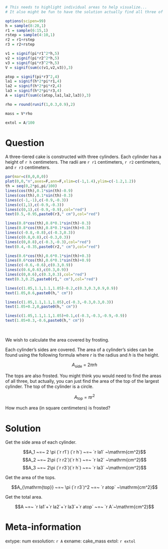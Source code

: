 ```r

# This needs to highlight individual areas to help visualize...
# It also might be fun to have the solution actually find all three of the top areas

options(scipen=99)
h = sample(8:20,1)
r1 = sample(6:15,1)
rstep = sample(4:10,1)
r2 = r1+rstep
r3 = r2+rstep

v1 = signif(pi*r1^2*h,5)
v2 = signif(pi*r2^2*h,5)
v3 = signif(pi*r3^2*h,5)
V = signif(sum(c(v1,v2,v3)),3)

atop = signif(pi*r3^2,4)
la1 = signif(h*2*pi*r1,4)
la2 = signif(h*2*pi*r2,4)
la3 = signif(h*2*pi*r3,4)
A = signif(sum(c(atop,la1,la2,la3)),3)

rho = round(runif(1,0.3,0.9),2)

mass = V*rho

extol = A/100

```



Question
========

A three-tiered cake is constructed with three cylinders. Each cylinder has a height of `r h` centimeters. The radii are `r r1` centimeters, `r r2` centimeters, and `r r3` centimeters.

```r
par(mar=c(0,0,0,0))
plot(0,0,"n",axes=F,ann=F,xlim=c(-1,1.4),ylim=c(-1.2,1.2))
th = seq(0,2*pi,pi/100)
lines(cos(th),0.1*sin(th)-0.9)
lines(cos(th),0.1*sin(th)-0.3)
lines(c(-1,-1),c(-0.9,-0.3))
lines(c(1,1),c(-0.9,-0.3))
lines(c(0,1),c(-0.9,-0.9),col="red")
text(0.5,-0.95,paste0(r3," cm"),col="red")

lines(0.8*cos(th),0.8*0.1*sin(th)-0.3)
lines(0.8*cos(th),0.8*0.1*sin(th)+0.3)
lines(c(-0.8,-0.8),c(-0.3,0.3))
lines(c(0.8,0.8),c(-0.3,0.3))
lines(c(0,0.8),c(-0.3,-0.3),col="red")
text(0.4,-0.35,paste0(r2," cm"),col="red")

lines(0.6*cos(th),0.6*0.1*sin(th)+0.3)
lines(0.6*cos(th),0.6*0.1*sin(th)+0.9)
lines(c(-0.6,-0.6),c(0.3,0.9))
lines(c(0.6,0.6),c(0.3,0.9))
lines(c(0,0.6),c(0.3,0.3),col="red")
text(0.3,0.25,paste0(r1," cm"),col="red")

lines(c(1.05,1.1,1.1,1.05)-0.2,c(0.3,0.3,0.9,0.9))
text(1.05,0.6,paste0(h," cm"))

lines(c(1.05,1.1,1.1,1.05),c(-0.3,-0.3,0.3,0.3))
text(1.05+0.2,0,paste0(h," cm"))

lines(c(1.05,1.1,1.1,1.05)+0.1,c(-0.3,-0.3,-0.9,-0.9))
text(1.05+0.3,-0.6,paste0(h," cm"))
```
\

We wish to calculate the area covered by frosting.

Each cylinder's sides are covered. The area of a cylinder's sides can be found using the following formula where $r$ is the radius and $h$ is the height.

$$A_{\mathrm{side}} ~=~ 2\pi r h$$

The tops are also frosted. You might think you would need to find the areas of all three, but actually, you can just find the area of the top of the largest cylinder. The top of the cylinder is a circle.

$$A_{\mathrm{top}}~=~ \pi r^2$$

How much area (in square centimeters) is frosted?


Solution
========

Get the side area of each cylinder.

$$A_1 ~=~ 2 \pi (`r r1`) (`r h`) ~=~ `r la1` ~\mathrm{cm^2}$$
$$A_2 ~=~ 2\pi (`r r2`)(`r h`) ~=~ `r la2` ~\mathrm{cm^2}$$
$$A_3 ~=~ 2\pi (`r r3`)(`r h`) ~=~ `r la3` ~\mathrm{cm^2}$$

Get the area of the tops.

$$A_{\mathrm{top}} ~=~ \pi (`r r3`)^2 ~=~ `r atop` ~\mathrm{cm^2}$$

Get the total area.

$$A ~=~ `r la1`+`r la2`+`r la3`+`r atop` ~=~ `r A`~\mathrm{cm^2}$$



Meta-information
============
extype: num
exsolution: `r A`
exname: cake_mass
extol: `r extol`